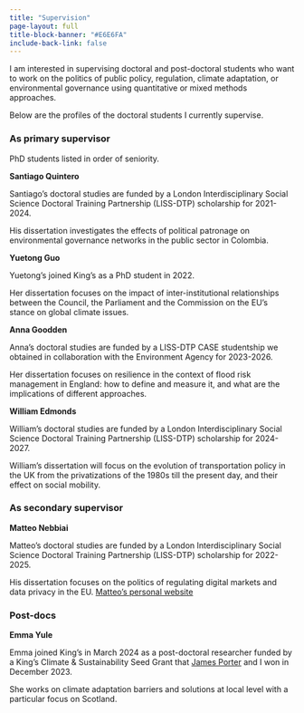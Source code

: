 ```yaml
---
title: "Supervision"
page-layout: full
title-block-banner: "#E6E6FA"
include-back-link: false
---
```


I am interested in supervising doctoral and post-doctoral students who want to work on the politics of public policy, regulation, climate adaptation, or environmental governance using quantitative or mixed methods approaches.  

Below are the profiles of the doctoral students I currently supervise.

::: panel-tabset
### As primary supervisor

PhD students listed in order of seniority. 

**Santiago Quintero**

Santiago's doctoral studies are funded by a London Interdisciplinary Social Science Doctoral Training Partnership (LISS-DTP) scholarship for 2021-2024. 

His dissertation investigates the effects of political patronage on environmental governance networks in the public sector in Colombia.

**Yuetong Guo**

Yuetong's joined King's as a PhD student in 2022. 

Her dissertation focuses on the impact of inter-institutional relationships between the Council, the Parliament and the Commission on the EU's stance on global climate issues. 

**Anna Goodden**

Anna's doctoral studies are funded by a LISS-DTP CASE studentship we obtained in collaboration with the Environment Agency for 2023-2026. 

Her dissertation focuses on resilience in the context of flood risk management in England: how to define and measure it, and what are the implications of different approaches.

**William Edmonds**

William's doctoral studies are funded by a London Interdisciplinary Social Science Doctoral Training Partnership (LISS-DTP) scholarship for 2024-2027.

William's dissertation will focus on the evolution of transportation policy in the UK from the privatizations of the 1980s till the present day, and their effect on social mobility.


### As secondary supervisor


**Matteo Nebbiai**

Matteo's doctoral studies are funded by a London Interdisciplinary Social Science Doctoral Training Partnership (LISS-DTP) scholarship for 2022-2025. 

His dissertation focuses on the politics of regulating digital markets and data privacy in the EU.
[Matteo's personal website](https://www.matteonebbiai.site/)


### Post-docs

**Emma Yule** 

Emma joined King's in March 2024 as a post-doctoral researcher funded by a King's Climate & Sustainability Seed Grant that [James Porter](https://www.kcl.ac.uk/people/james-porter) and I won in December 2023. 

She works on climate adaptation barriers and solutions at local level with a particular focus on Scotland. 

:::